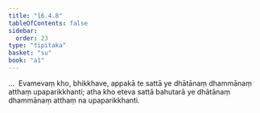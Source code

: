 ```yaml
---
title: "16.4.8"
tableOfContents: false
sidebar:
  order: 23
type: "tipitaka"
basket: "su"
book: "a1"
---
```



<DynamicBreadcrumb />

<Division number="329" book="a1">

<Paragraph number="420" book="a1">
…  Evamevaṃ kho, bhikkhave, appakā te sattā ye dhātānaṃ dhammānaṃ atthaṃ upaparikkhanti; atha kho eteva sattā bahutarā ye dhātānaṃ dhammānaṃ atthaṃ na upaparikkhanti.
</Paragraph>
</Division>